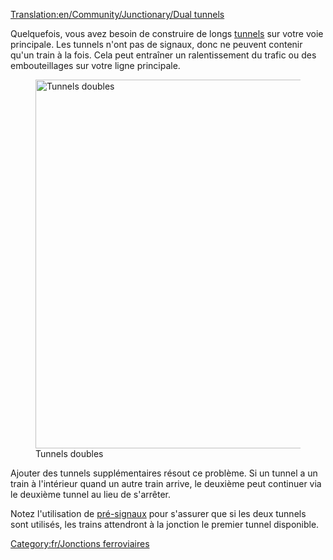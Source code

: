 [[Translation:en/Community/Junctionary/Dual tunnels]]

{{fr/Menu de Croisements}}
Quelquefois, vous avez besoin de construire de longs [[fr/Manual/Tunnels|tunnels]] sur votre voie principale. Les tunnels n'ont pas de signaux, donc ne peuvent contenir qu'un train à la fois. Cela peut entraîner un ralentissement du trafic ou des embouteillages sur votre ligne principale.

[[File:en/DualTunnelsPresignalled.png|none|thumb|590px|Tunnels doubles]]

Ajouter des tunnels supplémentaires résout ce problème. Si un tunnel a un train à l'intérieur quand un autre train arrive, le deuxième peut continuer via le deuxième tunnel au lieu de s'arrêter.

Notez l'utilisation de [[fr/Manual/Signaux#signaux-dependants|pré-signaux]] pour s'assurer que si les deux tunnels sont utilisés, les trains attendront à la jonction le premier tunnel disponible.

[[Category:fr/Jonctions ferroviaires]]